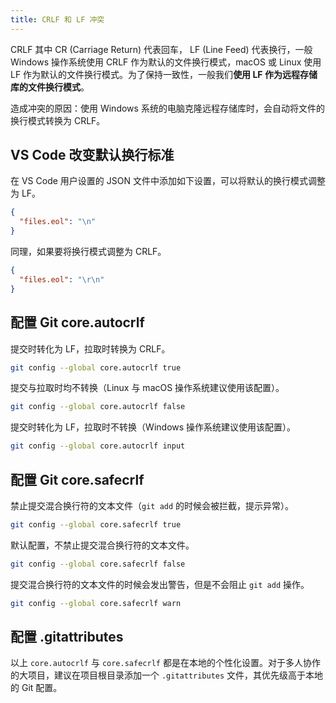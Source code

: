 ---
title: CRLF 和 LF 冲突
---

CRLF 其中 CR (Carriage Return) 代表回车， LF (Line Feed) 代表换行，一般 Windows 操作系统使用 CRLF 作为默认的文件换行模式，macOS 或 Linux 使用 LF 作为默认的文件换行模式。为了保持一致性，一般我们**使用 LF 作为远程存储库的文件换行模式**。

造成冲突的原因：使用 Windows 系统的电脑克隆远程存储库时，会自动将文件的换行模式转换为 CRLF。

## VS Code 改变默认换行标准

在 VS Code 用户设置的 JSON 文件中添加如下设置，可以将默认的换行模式调整为 LF。

```json title="JSON"
{
  "files.eol": "\n"
}
```

同理，如果要将换行模式调整为 CRLF。

```json title="JSON"
{
  "files.eol": "\r\n"
}
```

## 配置 Git core.autocrlf

提交时转化为 LF，拉取时转换为 CRLF。

```bash title="Bash"
git config --global core.autocrlf true
```

提交与拉取时均不转换（Linux 与 macOS 操作系统建议使用该配置）。

```bash title="Bash"
git config --global core.autocrlf false
```

提交时转化为 LF，拉取时不转换（Windows 操作系统建议使用该配置）。

```bash title="Bash"
git config --global core.autocrlf input
```

## 配置 Git core.safecrlf

禁止提交混合换行符的文本文件（`git add` 的时候会被拦截，提示异常）。

```bash title="Bash"
git config --global core.safecrlf true
```

默认配置，不禁止提交混合换行符的文本文件。

```bash title="Bash"
git config --global core.safecrlf false
```

提交混合换行符的文本文件的时候会发出警告，但是不会阻止 `git add` 操作。

```bash title="Bash"
git config --global core.safecrlf warn
```

## 配置 .gitattributes

以上 `core.autocrlf` 与 `core.safecrlf` 都是在本地的个性化设置。对于多人协作的大项目，建议在项目根目录添加一个 `.gitattributes` 文件，其优先级高于本地的 Git 配置。

